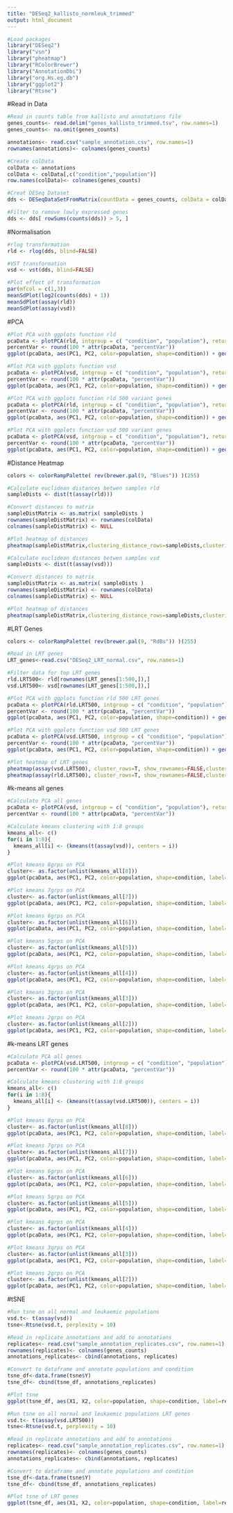 ```yaml
---
title: "DESeq2_kallisto_normleuk_trimmed"
output: html_document
---
```

```r
#Load packages
library("DESeq2")
library("vsn")
library("pheatmap")
library("RColorBrewer")
library("AnnotationDbi")
library("org.Hs.eg.db")
library("ggplot2")
library("Rtsne")
```

#Read in Data

```r
#Read in counts table from kallisto and annotations file
genes_counts<- read.delim("genes_kallisto_trimmed.tsv", row.names=1)
genes_counts<- na.omit(genes_counts) 

annotations<- read.csv("sample_annotation.csv", row.names=1)
rownames(annotations)<- colnames(genes_counts)

#Create colData
colData <- annotations
colData <- colData[,c("condition","population")]
row.names(colData)<- colnames(genes_counts)

#Creat DESeq Dataset
dds <- DESeqDataSetFromMatrix(countData = genes_counts, colData = colData, design=~ population + condition)

#Filter to remove lowly expressed genes
dds <- dds[ rowSums(counts(dds)) > 5, ]
```

#Normalisation

```r
#rlog transformation
rld <- rlog(dds, blind=FALSE)

#VST transformation
vsd <- vst(dds, blind=FALSE)

#Plot effect of transformation
par(mfcol = c(1,3))
meanSdPlot(log2(counts(dds) + 1))
meanSdPlot(assay(rld))
meanSdPlot(assay(vsd))
```

#PCA

```r
#Plot PCA with ggplots function rld
pcaData <- plotPCA(rld, intgroup = c( "condition", "population"), returnData=TRUE, ntop=length(row.names(assay(rld))))
percentVar <- round(100 * attr(pcaData, "percentVar"))
ggplot(pcaData, aes(PC1, PC2, color=population, shape=condition)) + geom_point(size=3) + xlab(paste0("PC1: ",percentVar[1],"% variance")) + ylab(paste0("PC2: ",percentVar[2],"% variance")) + coord_fixed()

#Plot PCA with ggplots function vsd
pcaData <- plotPCA(vsd, intgroup = c( "condition", "population"), returnData=TRUE, ntop=length(row.names(assay(vsd))))
percentVar <- round(100 * attr(pcaData, "percentVar"))
ggplot(pcaData, aes(PC1, PC2, color=population, shape=condition)) + geom_point(size=3) + xlab(paste0("PC1: ",percentVar[1],"% variance")) + ylab(paste0("PC2: ",percentVar[2],"% variance")) + coord_fixed()

#Plot PCA with ggplots function rld 500 variant genes
pcaData <- plotPCA(rld, intgroup = c( "condition", "population"), returnData=TRUE, ntop=500)
percentVar <- round(100 * attr(pcaData, "percentVar"))
ggplot(pcaData, aes(PC1, PC2, color=population, shape=condition)) + geom_point(size=3) + xlab(paste0("PC1: ",percentVar[1],"% variance")) + ylab(paste0("PC2: ",percentVar[2],"% variance")) + coord_fixed()

#Plot PCA with ggplots function vsd 500 variant genes
pcaData <- plotPCA(vsd, intgroup = c( "condition", "population"), returnData=TRUE, ntop=500)
percentVar <- round(100 * attr(pcaData, "percentVar"))
ggplot(pcaData, aes(PC1, PC2, color=population, shape=condition)) + geom_point(size=3) + xlab(paste0("PC1: ",percentVar[1],"% variance")) + ylab(paste0("PC2: ",percentVar[2],"% variance")) + coord_fixed()
```

#Distance Heatmap

```r
colors <- colorRampPalette( rev(brewer.pal(9, "Blues")) )(255)

#Calculate euclidean distances betwen samples rld
sampleDists <- dist(t(assay(rld)))

#Convert distances to matrix
sampleDistMatrix <- as.matrix( sampleDists )
rownames(sampleDistMatrix) <- rownames(colData)
colnames(sampleDistMatrix) <- NULL

#Plot heatmap of distances
pheatmap(sampleDistMatrix,clustering_distance_rows=sampleDists,clustering_distance_cols=sampleDists,col=colors)

#Calculate euclidean distances betwen samples vsd
sampleDists <- dist(t(assay(vsd)))

#Convert distances to matrix
sampleDistMatrix <- as.matrix( sampleDists )
rownames(sampleDistMatrix) <- rownames(colData)
colnames(sampleDistMatrix) <- NULL

#Plot heatmap of distances
pheatmap(sampleDistMatrix,clustering_distance_rows=sampleDists,clustering_distance_cols=sampleDists,col=colors)

```

#LRT Genes

```r
colors <- colorRampPalette( rev(brewer.pal(9, "RdBu")) )(255)

#Read in LRT genes
LRT_genes<-read.csv("DESeq2_LRT_normal.csv", row.names=1)

#Filter data for top LRT genes
rld.LRT500<- rld[rownames(LRT_genes[1:500,]),]
vsd.LRT500<- vsd[rownames(LRT_genes[1:500,]),]

#Plot PCA with ggplots function rld 500 LRT genes
pcaData <- plotPCA(rld.LRT500, intgroup = c( "condition", "population"), returnData=TRUE)
percentVar <- round(100 * attr(pcaData, "percentVar"))
ggplot(pcaData, aes(PC1, PC2, color=population, shape=condition)) + geom_point(size=3) + xlab(paste0("PC1: ",percentVar[1],"% variance")) + ylab(paste0("PC2: ",percentVar[2],"% variance")) + coord_fixed()

#Plot PCA with ggplots function vsd 500 LRT genes
pcaData <- plotPCA(vsd.LRT500, intgroup = c( "condition", "population"), returnData=TRUE)
percentVar <- round(100 * attr(pcaData, "percentVar"))
ggplot(pcaData, aes(PC1, PC2, color=population, shape=condition)) + geom_point(size=3) + xlab(paste0("PC1: ",percentVar[1],"% variance")) + ylab(paste0("PC2: ",percentVar[2],"% variance")) + coord_fixed()

#Plot heatmap of LRT genes
pheatmap(assay(vsd.LRT500), cluster_rows=T, show_rownames=FALSE,cluster_cols=T, color=colors, scale="row")
pheatmap(assay(rld.LRT500), cluster_rows=T, show_rownames=FALSE,cluster_cols=T, color=colors, scale="row")
```

#k-means all genes

```r
#Calculate PCA all genes
pcaData <- plotPCA(vsd, intgroup = c( "condition", "population"), returnData=TRUE)
percentVar <- round(100 * attr(pcaData, "percentVar"))

#Calculate kmeans clustering with 1:8 groups
kmeans_all<- c()
for(i in 1:8){
  kmeans_all[i] <- (kmeans(t(assay(vsd)), centers = i))
}

#Plot kmeans 8grps on PCA
cluster<- as.factor(unlist(kmeans_all[8]))
ggplot(pcaData, aes(PC1, PC2, color=population, shape=condition, label=cluster)) + geom_point(size=2) + xlab(paste0("PC1: ",percentVar[1],"% variance")) + ylab(paste0("PC2: ",percentVar[2],"% variance")) + coord_fixed() + geom_text(size=2.5, nudge_x = -1, nudge_y = 1, check_overlap = T)

#Plot kmeans 7grps on PCA
cluster<- as.factor(unlist(kmeans_all[7]))
ggplot(pcaData, aes(PC1, PC2, color=population, shape=condition, label=cluster)) + geom_point(size=2) + xlab(paste0("PC1: ",percentVar[1],"% variance")) + ylab(paste0("PC2: ",percentVar[2],"% variance")) + coord_fixed() + geom_text(size=2.5, nudge_x = -1, nudge_y = 1, check_overlap = T)

#Plot kmeans 6grps on PCA
cluster<- as.factor(unlist(kmeans_all[6]))
ggplot(pcaData, aes(PC1, PC2, color=population, shape=condition, label=cluster)) + geom_point(size=2) + xlab(paste0("PC1: ",percentVar[1],"% variance")) + ylab(paste0("PC2: ",percentVar[2],"% variance")) + coord_fixed() + geom_text(size=2.5, nudge_x = -1, nudge_y = 1, check_overlap = T)

#Plot kmeans 5grps on PCA
cluster<- as.factor(unlist(kmeans_all[5]))
ggplot(pcaData, aes(PC1, PC2, color=population, shape=condition, label=cluster)) + geom_point(size=2) + xlab(paste0("PC1: ",percentVar[1],"% variance")) + ylab(paste0("PC2: ",percentVar[2],"% variance")) + coord_fixed() + geom_text(size=2.5, nudge_x = -1, nudge_y = 1, check_overlap = T)

#Plot kmeans 4grps on PCA
cluster<- as.factor(unlist(kmeans_all[4]))
ggplot(pcaData, aes(PC1, PC2, color=population, shape=condition, label=cluster)) + geom_point(size=2) + xlab(paste0("PC1: ",percentVar[1],"% variance")) + ylab(paste0("PC2: ",percentVar[2],"% variance")) + coord_fixed() + geom_text(size=2.5, nudge_x = -1, nudge_y = 1, check_overlap = T)

#Plot kmeans 3grps on PCA
cluster<- as.factor(unlist(kmeans_all[3]))
ggplot(pcaData, aes(PC1, PC2, color=population, shape=condition, label=cluster)) + geom_point(size=2) + xlab(paste0("PC1: ",percentVar[1],"% variance")) + ylab(paste0("PC2: ",percentVar[2],"% variance")) + coord_fixed() + geom_text(size=2.5, nudge_x = -1, nudge_y = 1, check_overlap = T)

#Plot kmeans 2grps on PCA
cluster<- as.factor(unlist(kmeans_all[2]))
ggplot(pcaData, aes(PC1, PC2, color=population, shape=condition, label=cluster)) + geom_point(size=2) + xlab(paste0("PC1: ",percentVar[1],"% variance")) + ylab(paste0("PC2: ",percentVar[2],"% variance")) + coord_fixed() + geom_text(size=2.5, nudge_x = -1, nudge_y = 1, check_overlap = T)
```

#k-means LRT genes

```r
#Calculate PCA all genes
pcaData <- plotPCA(vsd.LRT500, intgroup = c( "condition", "population"), returnData=TRUE)
percentVar <- round(100 * attr(pcaData, "percentVar"))

#Calculate kmeans clustering with 1:8 groups
kmeans_all<- c()
for(i in 1:8){
  kmeans_all[i] <- (kmeans(t(assay(vsd.LRT500)), centers = i))
}

#Plot kmeans 8grps on PCA
cluster<- as.factor(unlist(kmeans_all[8]))
ggplot(pcaData, aes(PC1, PC2, color=population, shape=condition, label=cluster)) + geom_point(size=2) + xlab(paste0("PC1: ",percentVar[1],"% variance")) + ylab(paste0("PC2: ",percentVar[2],"% variance")) + coord_fixed() + geom_text(size=2.5, nudge_x = -1, nudge_y = 1, check_overlap = T)

#Plot kmeans 7grps on PCA
cluster<- as.factor(unlist(kmeans_all[7]))
ggplot(pcaData, aes(PC1, PC2, color=population, shape=condition, label=cluster)) + geom_point(size=2) + xlab(paste0("PC1: ",percentVar[1],"% variance")) + ylab(paste0("PC2: ",percentVar[2],"% variance")) + coord_fixed() + geom_text(size=2.5, nudge_x = -1, nudge_y = 1, check_overlap = T)

#Plot kmeans 6grps on PCA
cluster<- as.factor(unlist(kmeans_all[6]))
ggplot(pcaData, aes(PC1, PC2, color=population, shape=condition, label=cluster)) + geom_point(size=2) + xlab(paste0("PC1: ",percentVar[1],"% variance")) + ylab(paste0("PC2: ",percentVar[2],"% variance")) + coord_fixed() + geom_text(size=2.5, nudge_x = -1, nudge_y = 1, check_overlap = T)

#Plot kmeans 5grps on PCA
cluster<- as.factor(unlist(kmeans_all[5]))
ggplot(pcaData, aes(PC1, PC2, color=population, shape=condition, label=cluster)) + geom_point(size=2) + xlab(paste0("PC1: ",percentVar[1],"% variance")) + ylab(paste0("PC2: ",percentVar[2],"% variance")) + coord_fixed() + geom_text(size=2.5, nudge_x = -1, nudge_y = 1, check_overlap = T)

#Plot kmeans 4grps on PCA
cluster<- as.factor(unlist(kmeans_all[4]))
ggplot(pcaData, aes(PC1, PC2, color=population, shape=condition, label=cluster)) + geom_point(size=2) + xlab(paste0("PC1: ",percentVar[1],"% variance")) + ylab(paste0("PC2: ",percentVar[2],"% variance")) + coord_fixed() + geom_text(size=2.5, nudge_x = -1, nudge_y = 1, check_overlap = T)

#Plot kmeans 3grps on PCA
cluster<- as.factor(unlist(kmeans_all[3]))
ggplot(pcaData, aes(PC1, PC2, color=population, shape=condition, label=cluster)) + geom_point(size=2) + xlab(paste0("PC1: ",percentVar[1],"% variance")) + ylab(paste0("PC2: ",percentVar[2],"% variance")) + coord_fixed() + geom_text(size=2.5, nudge_x = -1, nudge_y = 1, check_overlap = T)

#Plot kmeans 2grps on PCA
cluster<- as.factor(unlist(kmeans_all[2]))
ggplot(pcaData, aes(PC1, PC2, color=population, shape=condition, label=cluster)) + geom_point(size=2) + xlab(paste0("PC1: ",percentVar[1],"% variance")) + ylab(paste0("PC2: ",percentVar[2],"% variance")) + coord_fixed() + geom_text(size=2.5, nudge_x = -1, nudge_y = 1, check_overlap = T)
```

#tSNE

```r
#Run tsne on all normal and leukaemic populations
vsd.t<- t(assay(vsd))
tsne<-Rtsne(vsd.t, perplexity = 10)

#Read in replicate annotations and add to annotations
replicates<- read.csv("sample_annotation_replicates.csv", row.names=1)
rownames(replicates)<- colnames(genes_counts)
annotations_replicates<- cbind(annotations, replicates)

#Convert to dataframe and annotate populations and condition
tsne_df<-data.frame(tsne$Y)
tsne_df<- cbind(tsne_df, annotations_replicates)

#Plot tsne
ggplot(tsne_df, aes(X1, X2, color=population, shape=condition, label=replicate)) + geom_point(size=2) + xlab("X1") + ylab("X2")+ geom_text(size=2.5, nudge_x = 1, nudge_y = 1, check_overlap = T)

#Run tsne on all normal and leukaemic populations LRT genes
vsd.t<- t(assay(vsd.LRT500))
tsne<-Rtsne(vsd.t, perplexity = 10)

#Read in replicate annotations and add to annotations
replicates<- read.csv("sample_annotation_replicates.csv", row.names=1)
rownames(replicates)<- colnames(genes_counts)
annotations_replicates<- cbind(annotations, replicates)

#Convert to dataframe and annotate populations and condition
tsne_df<-data.frame(tsne$Y)
tsne_df<- cbind(tsne_df, annotations_replicates)

#Plot tsne of LRT genes
ggplot(tsne_df, aes(X1, X2, color=population, shape=condition, label=replicate)) + geom_point(size=2) + xlab("X1") + ylab("X2")+ geom_text(size=2.5, nudge_x = 1, nudge_y = 1, check_overlap = T)
```